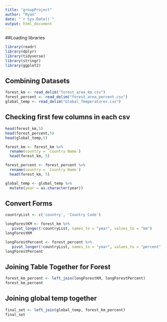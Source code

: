 ```yaml
---
title: "groupProject"
author: "Ryan"
date: "`r Sys.Date()`"
output: html_document
---
```


##Loading libraries
```r
library(readr)
library(dplyr)
library(tidyverse)
library(stringr)
library(ggplot2)
```

## Combining Datasets

```r
forest_km <- read_delim("forest_area_km.csv")
forest_percent <- read_delim("forest_area_percent.csv")
global_temp <- read_delim("Global_Temperatures.csv")
```
## Checking first few columns in each csv
```r
head(forest_km,5) 
head(forest_percent,5) 
head(global_temp,5)
```
```r
forest_km <- forest_km %>%
  rename(country = `Country Name`)
  head(forest_km, 5)
```
```r
forest_percent <- forest_percent %>%
  rename(country = `Country Name`)
  head(forest_km, 5)
```
```r
global_temp <- global_temp %>%
  mutate(year = as.character(year))
```


## Convert Forms

```r
countryList <- c('country', 'Country Code')

longForestKM <- forest_km %>%
   pivot_longer(!countryList, names_to = "year", values_to = "km")
longForestKM

```
```r

longForestPercent <- forest_percent %>%
   pivot_longer(!countryList, names_to = "year", values_to = "percent")
longForestPercent
```
## Joining Table Together for Forest
```r
forest_km_percent <- left_join(longForestKM, longForestPercent)
forest_km_percent
```
## Joining global temp together
```r
final_set <- left_join(global_temp, forest_km_percent)
final_set
```





